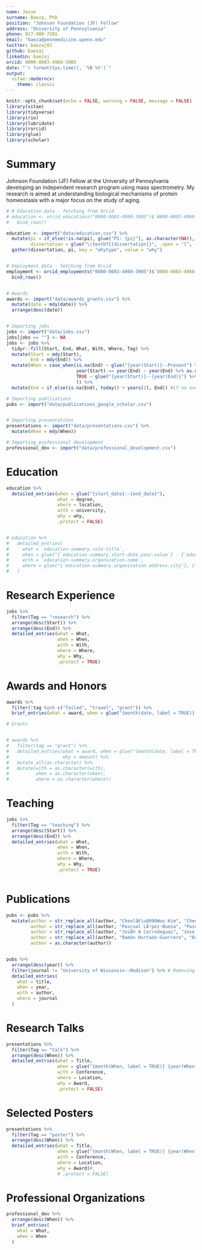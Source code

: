 ```yaml
---
name: Josue
surname: Baeza, PhD
position: "Johnson Foundation (JF) Fellow"
address: "University of Pennsylvania"
phone: 817-980-7281
email: "baeza@pennmedicine.upenn.edu"
twitter: baezaj83
github: baezaj
linkedin: baezaj
orcid: 0000-0003-4960-3905
date: "`r format(Sys.time(), '%B %Y')`"
output: 
  vitae::moderncv:
    theme: classic
---
```


```r

knitr::opts_chunk$set(echo = FALSE, warning = FALSE, message = FALSE)
library(vitae)
library(tidyverse)
library(rio)
library(lubridate)
library(rorcid)
library(glue)
library(scholar)

```

# Summary

Johnson Foundation (JF) Fellow at the University of Pennsylvania developing an independent research program using mass spectrometry. My research is aimed at understanding biological mechanisms of protein homeostasis with a major focus on the study of aging. 



```r


# # Education data - fetching from Orcid
# education <- orcid_educations("0000-0003-4960-3905")$`0000-0003-4960-3905`$`affiliation-group`$summaries %>% 
#   bind_rows()

education <- import("data/education.csv") %>% 
  mutate(pi = if_else(!is.na(pi), glue("PI: {pi}"), as.character(NA)),
         dissertation = glue("\\textbf{[dissertation]}", .open = "[", .close = "]")) %>% 
  gather(dissertation, pi, key = "whytype", value = "why")


# Employment data - fetching from Orcid
employment <- orcid_employments("0000-0003-4960-3905")$`0000-0003-4960-3905`$`affiliation-group`$summaries %>%
  bind_rows()


# Awards
awards <- import("data/awards_grants.csv") %>% 
  mutate(date = mdy(date)) %>% 
  arrange(desc(date))


# Importing jobs
jobs <- import("data/jobs.csv")
jobs[jobs == ""] <- NA
jobs <- jobs %>% 
  tidyr::fill(Start, End, What, With, Where, Tag) %>%  
  mutate(Start = mdy(Start),
         End = mdy(End)) %>% 
  mutate(When = case_when(is.na(End) ~ glue("{year(Start)}--Present") %>% as.character(),
                          year(Start) == year(End) ~ year(End) %>% as.character(),
                          TRUE ~ glue("{year(Start)}--{year(End)}") %>% as.character()
                          )) %>% 
  mutate(End = if_else(is.na(End), today() + years(2), End)) #if no end date specified, set it to two years from now for sorting purposes, i.e. so jobs I'm still doing show up at top.

# Importing publications 
pubs <- import("data/publications_google_scholar.csv")


# Importing presentations
presentations <- import("data/presentations.csv") %>% 
  mutate(When = mdy(When))

# Importing professional development
professional_dev <- import("data/professional_development.csv")

```




# Education

```r

education %>% 
  detailed_entries(when = glue("{start_date}--{end_date}"),
                   what = degree,
                   where = location,
                   with = university,
                   why = why,
                   .protect = FALSE)


# education %>%
#   detailed_entries(
#     what = `education-summary.role-title`,
#     when = glue("{`education-summary.start-date.year.value`} - {`education-summary.end-date.year.value`}"),
#     with = `education-summary.organization.name`,
#     where = glue("{`education-summary.organization.address.city`}, {`education-summary.organization.address.region`}, {`education-summary.organization.address.country`}")
#   )


```

# Research Experience

```r

jobs %>% 
  filter(Tag == "research") %>% 
  arrange(desc(Start)) %>%
  arrange(desc(End)) %>% 
  detailed_entries(what = What,
                   when = When,
                   with = With,
                   where = Where,
                   why = Why,
                   .protect = TRUE)


```

# Awards and Honors

```r

awards %>% 
  filter(!tag %in% c("failed", "travel", "grant")) %>% 
  brief_entries(what = award, when = glue("{month(date, label = TRUE)} {year(date)}"), with = with)

```



```r

# Grants


# awards %>%
#   filter(tag == "grant") %>%
#   detailed_entries(what = award, when = glue("{month(date, label = TRUE)} {year(date)}"),
#                    why = amount) %>% 
#   mutate_all(as.character) %>% 
#   mutate(with = as.character(with),
#          when = as.character(when),
#          where = as.character(where))

```

# Teaching

```r

jobs %>% 
  filter(Tag == "teaching") %>% 
  arrange(desc(Start)) %>%
  arrange(desc(End)) %>% 
  detailed_entries(what = What,
                   when = When,
                   with = With,
                   where = Where,
                   why = Why,
                   .protect = TRUE)



```


# Publications

```r


pubs <- pubs %>%
  mutate(author = str_replace_all(author, "Cheolâ€\u0090Woo Kim", "Cheol-Woo Kim"),
         author = str_replace_all(author, "Pascual LÃ³pez-Buesa", "Pascual Lopez-Buesa"),
         author = str_replace_all(author, "JosÃ© A Carrodeguas", "Jose A Carrodeguas"),
         author = str_replace_all(author, "Ramón Hurtado-Guerrero", "Ramon Hurtado-Guerrero"),
         author = as.character(author))


pubs %>%
  arrange(desc(year)) %>%
  filter(journal != "University of Wisconsin--Madison") %>% # Removing my thesis
  detailed_entries(
    what = title,
    when = year,
    with = author,
    where = journal
  )

```

# Research Talks

```r

presentations %>%
  filter(Tag == "talk") %>%
  arrange(desc(When)) %>%
  detailed_entries(what = Title,
                   when = glue("{month(When, label = TRUE)} {year(When)}"),
                   with = Conference,
                   where = Location,
                   why = Award,
                   .protect = FALSE)

```


# Selected Posters

```r

presentations %>%
  filter(Tag == "poster") %>%
  arrange(desc(When)) %>%
  detailed_entries(what = Title,
                   when = glue("{month(When, label = TRUE)} {year(When)}"),
                   with = Conference,
                   where = Location,
                   why = Award)#,
                   # .protect = FALSE)

```


# Professional Organizations

```r

professional_dev %>% 
  arrange(desc(When)) %>% 
  brief_entries(
    what = What,
    when = When
  )

```

